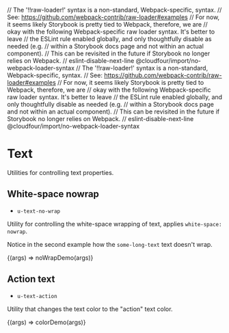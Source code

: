 // The '!!raw-loader!' syntax is a non-standard, Webpack-specific, syntax.
// See: https://github.com/webpack-contrib/raw-loader#examples
// For now, it seems likely Storybook is pretty tied to Webpack, therefore, we are
// okay with the following Webpack-specific raw loader syntax. It's better to leave
// the ESLint rule enabled globally, and only thoughtfully disable as needed (e.g.
// within a Storybook docs page and not within an actual component).
// This can be revisited in the future if Storybook no longer relies on Webpack.
// eslint-disable-next-line @cloudfour/import/no-webpack-loader-syntax
// The '!!raw-loader!' syntax is a non-standard, Webpack-specific, syntax.
// See: https://github.com/webpack-contrib/raw-loader#examples
// For now, it seems likely Storybook is pretty tied to Webpack, therefore, we are
// okay with the following Webpack-specific raw loader syntax. It's better to leave
// the ESLint rule enabled globally, and only thoughtfully disable as needed (e.g.
// within a Storybook docs page and not within an actual component).
// This can be revisited in the future if Storybook no longer relies on Webpack.
// eslint-disable-next-line @cloudfour/import/no-webpack-loader-syntax

<Meta title="Utilities/Text" />

# Text

Utilities for controlling text properties.

## White-space nowrap

- `u-text-no-wrap`

Utility for controlling the white-space wrapping of text, applies `white-space: nowrap`.

Notice in the second example how the `some-long-text` text doesn't wrap.

<Canvas>
  <Story
    name="White-space nowrap"
    parameters={{ docs: { source: { code: noWrapDemoSource } } }}
  >
    {(args) => noWrapDemo(args)}
  </Story>
</Canvas>

## Action text

- `u-text-action`

Utility that changes the text color to the "action" text color.

<Canvas>
  <Story
    name="Action text"
    parameters={{ docs: { source: { code: colorDemoSource } } }}
  >
    {(args) => colorDemo(args)}
  </Story>
</Canvas>
